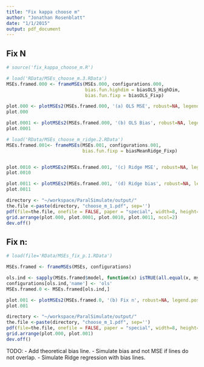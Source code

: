```yaml
---
title: "Fix kappa choose m"
author: "Jonathan Rosenblatt"
date: "1/1/2015"
output: pdf_document
---
```

## Fix N

```r
# source('fix_kappa_choose_m.R')

```



```r
# load('RData/MSEs_choose_m.3.RData')
MSEs.framed.000 <- frameMSEs(MSEs.000, configurations.000, 
                             bias.fun.highdim = biasOLS_HighDim,
                             bias.fun.fixp = biasOLS_Fixp)

plot.000 <- plotMSEs2(MSEs.framed.000, '(a) OLS MSE', robust=NA, legend.position='right', y.lim=c(-1,20), jitter=0, line=TRUE, fix='Np', center='MSE', bias.fixp = FALSE)
plot.000

plot.0001 <- plotMSEs2(MSEs.framed.000, '(b) OLS Bias', robust=NA, legend.position='right', y.lim=c(-0.1,1), jitter=0, line=TRUE, fix='Np', center='bias.mean', bias.fixp = TRUE)
plot.0001
```



```r
# load('RData/MSEs_choose_m_ridge.2.RData')
MSEs.framed.001<- frameMSEs(MSEs.001, configurations.001,
                            bias.fun.fixp = biasMeanRidge_Fixp)


plot.0010 <- plotMSEs2(MSEs.framed.001, '(c) Ridge MSE', robust=NA, legend.position='right', y.lim=c(-1,100), jitter=0, line=TRUE, fix='Np', center='MSE')
plot.0010

plot.0011 <- plotMSEs2(MSEs.framed.001, '(d) Ridge bias', robust=NA, legend.position='right', y.lim=c(-0.1,1), jitter=0, line=TRUE, fix='Np', center='bias.mean', bias.fixp = TRUE)
plot.0011
```


```r
directory <- "~/workspace/ParalSimulate/output/"
the.file <-paste(directory, "choose_m_1.pdf", sep='')
pdf(file=the.file, onefile = FALSE, paper = "special", width=8, height=8)
grid.arrange(plot.000, plot.0001, plot.0010, plot.0011, ncol=2)
dev.off()
```












## Fix n:
```r
# load(file='RData/MSEs_fix_p.1.RData') 

MSEs.framed <- frameMSEs(MSEs, configurations)

ols.ind <- sapply(MSEs.framed$model, function(x) isTRUE(all.equal(x, my.ols))) 
configurations[ols.ind,'name'] <- 'ols'
MSEs.framed.0 <- MSEs.framed[ols.ind,]
```

```r
plot.001 <- plotMSEs2(MSEs.framed.0, '(b) Fix n', robust=NA, legend.position='right', y.lim=c(0,3), jitter=0, line=TRUE, fix='n')
plot.001
```

```r
directory <- "~/workspace/ParalSimulate/output/"
the.file <-paste(directory, "choose_m_1.pdf", sep='')
pdf(file=the.file, onefile = FALSE, paper = "special", width=8, height=8)
grid.arrange(plot.000, plot.001)
dev.off()
```

TODO: 
- Add theoretical bias line.
- Simulate bias and not MSE if lines do not overlap.
- Simulate Ridge regression with bias lines.
